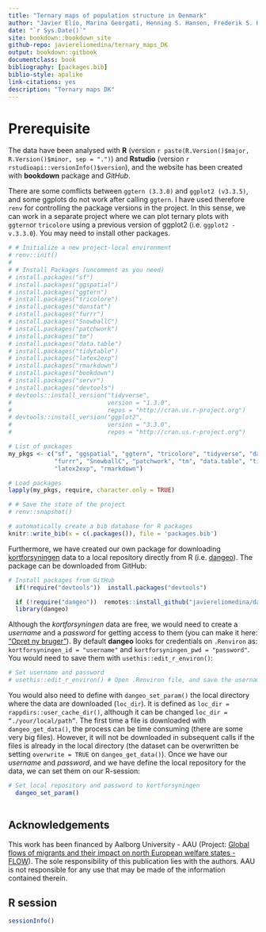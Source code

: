 ```yaml
---
title: "Ternary maps of population structure in Denmark"
author: "Javier Elío, Marina Georgati, Henning S. Hansen, Frederik S. Hass, Carsten Keßler"
date: "`r Sys.Date()`"
site: bookdown::bookdown_site
github-repo: javiereliomedina/ternary_maps_DK
output: bookdown::gitbook
documentclass: book
bibliography: [packages.bib]
biblio-style: apalike
link-citations: yes
description: "Ternary maps DK"
---
```


# Prerequisite {.unnumbered}

The data have been analysed with **R** (version `r paste(R.Version()$major, R.Version()$minor, sep = ".")`) and **Rstudio** (version `r rstudioapi::versionInfo()$version`), and the website has been created with **bookdown** package and *GitHub*. 

There are some comflicts between `ggtern (3.3.0)` and `ggplot2 (v3.3.5)`, and some ggplots do not work after calling `ggtern`. I have used therefore `renv` for controlling the package versions in the project. In this sense, we can work in a separate project where we can plot ternary plots with `ggtern`or `tricolore` using a previous version of ggplot2 (i.e. `ggplot2 - v.3.3.0`). You may need to install other packages.

```r

# # Initialize a new project-local environment
# renv::init()
# 
# # Install Packages (uncomment as you need)
# install.packages("sf")
# install.packages("ggspatial")
# install.packages("ggtern")
# install.packages("tricolore")
# install.packages("danstat")
# install.packages("furrr")
# install.packages("SnowballC")
# install.packages("patchwork")
# install.packages("tm")
# install.packages("data.table")
# install.packages("tidytable")
# install.packages("latex2exp")
# install.packages("rmarkdown")
# install.packages("bookdown")
# install.packages("servr")
# install.packages("devtools")
# devtools::install_version("tidyverse",
#                           version = "1.3.0",
#                           repos = "http://cran.us.r-project.org")
# devtools::install_version("ggplot2",
#                           version = "3.3.0",
#                           repos = "http://cran.us.r-project.org")

# List of packages
my_pkgs <- c("sf", "ggspatial", "ggtern", "tricolore", "tidyverse", "danstat",
             "furrr", "SnowballC", "patchwork", "tm", "data.table", "tidytable",
             "latex2exp", "rmarkdown")

# Load packages
lapply(my_pkgs, require, character.only = TRUE)

# # Save the state of the project
# renv::snapshot()

```

```r

# automatically create a bib database for R packages
knitr::write_bib(x = c(.packages()), file = 'packages.bib')

```

Furthermore, we have created our own package for downloading [kortforsyningen](https://kortforsyningen.dk/) data to a local repository directly from R (i.e. [dangeo](https://github.com/javiereliomedina/dangeo.git)). The package can be downloaded from GitHub: 

```r

# Install packages from GitHub
  if(!require("devtools"))  install.packages("devtools")

  if (!require("dangeo"))  remotes::install_github("javiereliomedina/dangeo")
  library(dangeo)

```

Although the *kortforsyningen* data are free, we would need to create a *username* and a *password* for getting access to them (you can make it here: ["Opret ny bruger"](https://kortforsyningen.dk/indhold/min-side-0)). By default **dangeo** looks for credentials on `.Renviron` as: `kortforsyningen_id = "username"` and `kortforsyningen_pwd = "password"`. You would need to save them with `usethis::edit_r_environ()`: 

```r

# Set username and password 
# usethis::edit_r_environ() # Open .Renviron file, and save the username (kortforsyningen_id = "your_username") and password (kortforsyningen_pwd = "your_password")

```

You would also need to define with `dangeo_set_param()` the local directory where the data are downloaded (`loc_dir`). It is defined as `loc_dir = rappdirs::user_cache_dir()`, although it can be changed `loc_dir = “./your/local/path”`. The first time a file is downloaded with `dangeo_get_data()`, the process can be time consuming (there are some very big files). However, it will not be downloaded in subsequent calls if the files is already in the local directory (the dataset can be overwritten be setting `overwrite = TRUE` on `dangeo_get_data()`). Once we have our *username* and *password*, and we have define the local repository for the data, we can set them on our R-session:

```r

# Set local repository and password to kortforsyningen
  dangeo_set_param()
  
```

## Acknowledgements {-}

This work has been financed by Aalborg University - AAU (Project: [Global flows of migrants and their impact on north European welfare states - FLOW](https://www.flow.aau.dk/)). The sole responsibility of this publication lies with the authors. AAU is not responsible for any use that may be made of the information contained therein.

## R session {-}

```r

sessionInfo()

```

